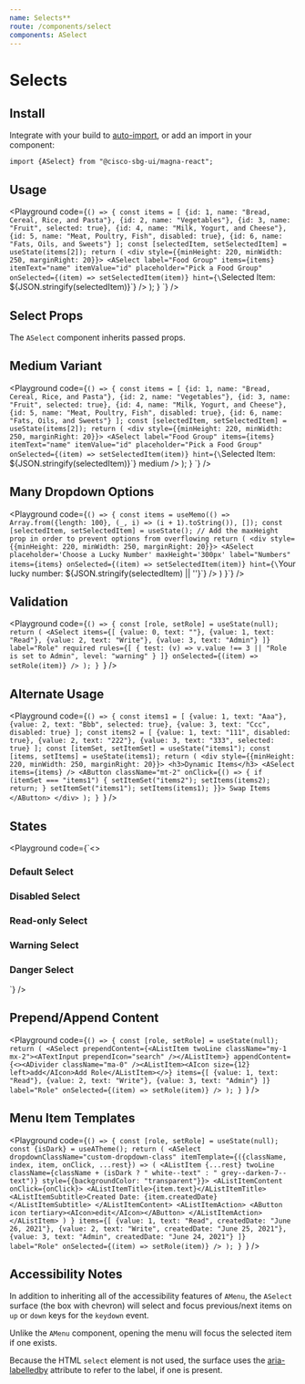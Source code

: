 ```yaml
---
name: Selects**
route: /components/select
components: ASelect
---
```


# Selects

## Install

Integrate with your build to [auto-import](/#integrating), or add an import in your component:

```
import {ASelect} from "@cisco-sbg-ui/magna-react";
```

## Usage

<Playground
  code={`() => {
  const items = [
    {id: 1, name: "Bread, Cereal, Rice, and Pasta"},
    {id: 2, name: "Vegetables"},
    {id: 3, name: "Fruit", selected: true},
    {id: 4, name: "Milk, Yogurt, and Cheese"},
    {id: 5, name: "Meat, Poultry, Fish", disabled: true},
    {id: 6, name: "Fats, Oils, and Sweets"}
  ];
  const [selectedItem, setSelectedItem] = useState(items[2]);
  return (
    <div style={{minHeight: 220, minWidth: 250, marginRight: 20}}>
      <ASelect
        label="Food Group"
        items={items}
        itemText="name"
        itemValue="id"
        placeholder="Pick a Food Group"
        onSelected={(item) => setSelectedItem(item)}
        hint={\`Selected Item: \${JSON.stringify(selectedItem)}\`}
      />
    </div>
  );
}
`}
/>

## Select Props

The `ASelect` component inherits passed props.

<Props of="ASelect" />

## Medium Variant

<Playground
  code={`() => {
  const items = [
    {id: 1, name: "Bread, Cereal, Rice, and Pasta"},
    {id: 2, name: "Vegetables"},
    {id: 3, name: "Fruit", selected: true},
    {id: 4, name: "Milk, Yogurt, and Cheese"},
    {id: 5, name: "Meat, Poultry, Fish", disabled: true},
    {id: 6, name: "Fats, Oils, and Sweets"}
  ];
  const [selectedItem, setSelectedItem] = useState(items[2]);
  return (
    <div style={{minHeight: 220, minWidth: 250, marginRight: 20}}>
      <ASelect
        label="Food Group"
        items={items}
        itemText="name"
        itemValue="id"
        placeholder="Pick a Food Group"
        onSelected={(item) => setSelectedItem(item)}
        hint={\`Selected Item: \${JSON.stringify(selectedItem)}\`}
        medium
      />
    </div>
  );
}
`}
/>

## Many Dropdown Options

<Playground
  code={`() => {
    const items = useMemo(() => Array.from({length: 100}, (_, i) => (i + 1).toString()), []);
    const [selectedItem, setSelectedItem] = useState();
    // Add the maxHeight prop in order to prevent options from overflowing
    return (
      <div style={{minHeight: 220, minWidth: 250, marginRight: 20}}>
        <ASelect
          placeholder='Choose a Lucky Number'
          maxHeight='300px'
          label="Numbers"
          items={items}
          onSelected={(item) => setSelectedItem(item)}
          hint={\`Your lucky number: \${JSON.stringify(selectedItem) || ''}\`}
        />
      </div>
    )
  }`}
/>

## Validation

<Playground
  code={`() => {
  const [role, setRole] = useState(null);
  return (
    <ASelect
      items={[
        {value: 0, text: ""},
        {value: 1, text: "Read"},
        {value: 2, text: "Write"},
        {value: 3, text: "Admin"}
      ]}
      label="Role"
      required
      rules={[
        {
          test: (v) => v.value !== 3 || "Role is set to Admin",
          level: "warning"
        }
      ]}
      onSelected={(item) => setRole(item)}
    />
  );
}
`}
/>

## Alternate Usage

<Playground
  code={`() => {
  const items1 = [
    {value: 1, text: "Aaa"},
    {value: 2, text: "Bbb", selected: true},
    {value: 3, text: "Ccc", disabled: true}
  ];
  const items2 = [
    {value: 1, text: "111", disabled: true},
    {value: 2, text: "222"},
    {value: 3, text: "333", selected: true}
  ];
  const [itemSet, setItemSet] = useState("items1");
  const [items, setItems] = useState(items1);
  return (
    <div style={{minHeight: 220, minWidth: 250, marginRight: 20}}>
      <h3>Dynamic Items</h3>
      <ASelect items={items} />
      <AButton
        className="mt-2"
        onClick={() => {
          if (itemSet === "items1") {
            setItemSet("items2");
            setItems(items2);
            return;
          }
          setItemSet("items1");
          setItems(items1);
        }}>
        Swap Items
      </AButton>
    </div>
  );
}
`}
/>

## States

<Playground
  code={`<>
  <div style={{minHeight: 220, minWidth: 250, marginRight: 20}}>
    <h3>Default Select</h3>
    <ASelect
      label="Food Group"
      items={[
        "Bread, Cereal, Rice, and Pasta",
        "Vegetables",
        "Fruit",
        "Milk, Yogurt, and Cheese",
        "Meat, Poultry, Fish",
        "Fats, Oils, and Sweets"
      ]}
      placeholder="Pick a Food Group"
      hint="Hint: Default"
    />
  </div>
  <div style={{minHeight: 220, minWidth: 250, marginRight: 20}}>
    <h3>Disabled Select</h3>
    <ASelect
      disabled
      label="Food Group"
      placeholder="Pick a Food Group"
      hint="Hint: Disabled"
    />
  </div>
  <div style={{minHeight: 220, minWidth: 250, marginRight: 20}}>
    <h3>Read-only Select</h3>
    <ASelect
      readOnly
      label="Food Group"
      placeholder="Pick a Food Group"
      hint="Hint: Read-only"
      items={[
        "Bread, Cereal, Rice, and Pasta",
        "Vegetables",
        "Fruit",
        "Milk, Yogurt, and Cheese",
        "Meat, Poultry, Fish",
        "Fats, Oils, and Sweets"
      ]}
    />
  </div>
  <div style={{minHeight: 220, minWidth: 250, marginRight: 20}}>
    <h3>Warning Select</h3>
    <ASelect
      validationState="warning"
      label="Food Group"
      placeholder="Pick a Food Group"
      hint="Hint: Warning"
      itemText="name"
      itemValue="id"
      items={[
        {id: 1, name: "Bread, Cereal, Rice, and Pasta"},
        {id: 2, name: "Vegetables"},
        {id: 3, name: "Fruit"},
        {id: 4, name: "Milk, Yogurt, and Cheese"},
        {id: 5, name: "Meat, Poultry, Fish", disabled: true},
        {id: 6, name: "Fats, Oils, and Sweets"}
      ]}
    />
  </div>
  <div style={{minHeight: 220, minWidth: 250, marginRight: 20}}>
    <h3>Danger Select</h3>
    <ASelect
      validationState="danger"
      label="Food Group"
      placeholder="Pick a Food Group"
      hint="Hint: Danger"
      items={[
        "Bread, Cereal, Rice, and Pasta",
        "Vegetables",
        "Fruit",
        "Milk, Yogurt, and Cheese",
        "Meat, Poultry, Fish",
        "Fats, Oils, and Sweets"
      ]}
    />
  </div>
</>
`}
/>

## Prepend/Append Content

<Playground
  code={`() => {
  const [role, setRole] = useState(null);
  return (
    <ASelect
      prependContent={<AListItem twoLine className="my-1 mx-2"><ATextInput prependIcon="search" /></AListItem>}
      appendContent={<><ADivider className="ma-0" /><AListItem><AIcon size={12} left>add</AIcon>Add Role</AListItem></>}
      items={[
        {value: 1, text: "Read"},
        {value: 2, text: "Write"},
        {value: 3, text: "Admin"}
      ]}
      label="Role"
      onSelected={(item) => setRole(item)}
    />
  );
}
`}
/>

## Menu Item Templates

<Playground
  code={`() => {
  const [role, setRole] = useState(null);
  const {isDark} = useATheme();
  return (
    <ASelect
      dropdownClassName="custom-dropdown-class"
      itemTemplate={({className, index, item, onClick, ...rest}) => (
          <AListItem {...rest} twoLine className={className + (isDark ? " white--text" : " grey--darken-7--text")} style={{backgroundColor: "transparent"}}>
            <AListItemContent onClick={onClick}>
              <AListItemTitle>{item.text}</AListItemTitle>
              <AListItemSubtitle>Created Date: {item.createdDate}</AListItemSubtitle>
            </AListItemContent>
            <AListItemAction>
              <AButton icon tertiary><AIcon>edit</AIcon></AButton>
            </AListItemAction>
          </AListItem>
        )
      }
      items={[
        {value: 1, text: "Read", createdDate: "June 26, 2021"},
        {value: 2, text: "Write", createdDate: "June 25, 2021"},
        {value: 3, text: "Admin", createdDate: "June 24, 2021"}
      ]}
      label="Role"
      onSelected={(item) => setRole(item)}
    />
  );
}
`}
/>

## Accessibility Notes

In addition to inheriting all of the accessibility features of `AMenu`,
the `ASelect` surface (the box with chevron) will select and focus previous/next items
on `up` or `down` keys for the `keydown` event.

Unlike the `AMenu` component, opening the menu will focus the selected item if one exists.

Because the HTML `select` element is not used, the surface uses the
[aria-labelledby](https://www.w3.org/TR/wai-aria/#aria-labelledby) attribute to refer to the
label, if one is present.
